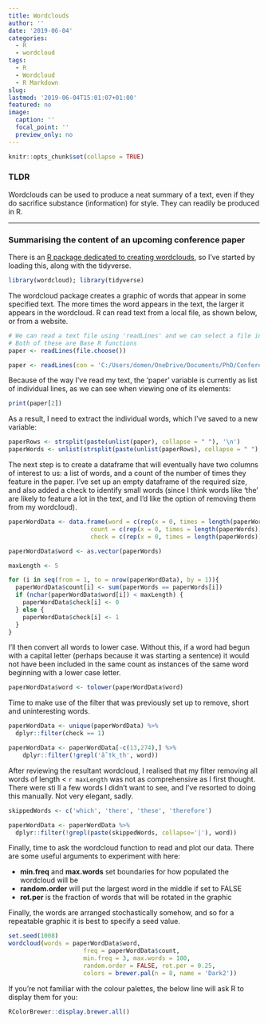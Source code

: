 ```yaml
---
title: Wordclouds
author: ''
date: '2019-06-04'
categories:
  - R
  - wordcloud
tags:
  - R
  - Wordcloud
  - R Markdown
slug: 
lastmod: '2019-06-04T15:01:07+01:00'
featured: no
image:
  caption: ''
  focal_point: ''
  preview_only: no
---
```


```r
knitr::opts_chunk$set(collapse = TRUE)
```

### TLDR
Wordclouds can be used to produce a neat summary of a text, even if they do sacrifice substance (information) for style. They can readily be produced in R.

---

### Summarising the content of an upcoming conference paper

There is an [R package dedicated to creating wordclouds](https://cran.r-project.org/web/packages/wordcloud/index.html), so I've started by loading this, along with the tidyverse.

```r
library(wordcloud); library(tidyverse)
```

The wordcloud package creates a graphic of words that appear in some specified text. The more times the word appears in the text, the larger it appears in the wordcloud. R can read text from a local file, as shown below, or from a website.

```r
# We can read a text file using 'readLines' and we can select a file interactively using 'file.choose'
# Both of these are Base R functions
paper <- readLines(file.choose())
```

```r
paper <- readLines(con = 'C:/Users/domen/OneDrive/Documents/PhD/Conferences/IPW2019/Wordcloud/confPaper.txt')
```

Because of the way I've read my text, the 'paper' variable is currently as list of individual lines, as we can see when viewing one of its elements:
```r
print(paper[2])
```

As a result, I need to extract the individual words, which I've saved to a new variable:

```r
paperRows <- strsplit(paste(unlist(paper), collapse = " "), '\n')
paperWords <- unlist(strsplit(paste(unlist(paperRows), collapse = " "), ' '))
```

The next step is to create a dataframe that will eventually have two columns of interest to us: a list of words, and a count of the number of times they feature in the paper. I've set up an empty dataframe of the required size, and also added a check to identify small words (since I think words like 'the' are likely to feature a lot in the text, and I'd like the option of removing them from my wordcloud).

```r
paperWordData <- data.frame(word = c(rep(x = 0, times = length(paperWords))), 
                       count = c(rep(x = 0, times = length(paperWords))),
                       check = c(rep(x = 0, times = length(paperWords))))

paperWordData$word <- as.vector(paperWords)

maxLength <- 5

for (i in seq(from = 1, to = nrow(paperWordData), by = 1)){
  paperWordData$count[i] <- sum(paperWords == paperWords[i])
  if (nchar(paperWordData$word[i]) < maxLength) {
    paperWordData$check[i] <- 0
  } else {
    paperWordData$check[i] <- 1
  }
}
```

I'll then convert all words to lower case. Without this, if a word had begun with a capital letter (perhaps because it was starting a sentence) it would not have been included in the same count as instances of the same word beginning with a lower case letter.

```r
paperWordData$word <- tolower(paperWordData$word)
```

Time to make use of the filter that was previously set up to remove, short and uninteresting words.

```r
paperWordData <- unique(paperWordData) %>% 
  dplyr::filter(check == 1)
```

```r
paperWordData <- paperWordData[-c(13,274),] %>% 
    dplyr::filter(!grepl('âˆ†k_th', word))
```

After reviewing the resultant wordcloud, I realised that my filter removing all words of length < `r maxLength` was not as comprehensive as I first thought. There were sti
ll a few words I didn't want to see, and I've resorted to doing this manually. Not very elegant, sadly.

```r
skippedWords <- c('which', 'there', 'these', 'therefore')

paperWordData <- paperWordData %>% 
  dplyr::filter(!grepl(paste(skippedWords, collapse='|'), word))
```

Finally, time to ask the wordcloud function to read and plot our data. There are some useful arguments to experiment with here:

 * **min.freq** and **max.words** set boundaries for how populated the wordcloud will be
 * **random.order** will put the largest word in the middle if set to FALSE
 * **rot.per** is the fraction of words that will be rotated in the graphic
 
Finally, the words are arranged stochastically somehow, and so for a repeatable graphic it is best to specify a seed value.

```r
set.seed(1008)
wordcloud(words = paperWordData$word, 
                     freq = paperWordData$count, 
                     min.freq = 3, max.words = 100, 
                     random.order = FALSE, rot.per = 0.25, 
                     colors = brewer.pal(n = 8, name = 'Dark2'))
```

If you're not familiar with the colour palettes, the below line will ask R to display them for you:
```r
RColorBrewer::display.brewer.all()
```

